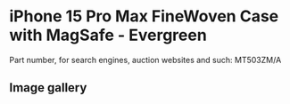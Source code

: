 # iPhone 15 Pro Max FineWoven Case with MagSafe - Evergreen

Part number, for search engines, auction websites and such: MT503ZM/A

## Image gallery

<div style={{ width: "768px" }}>
  <GalleryComponent
    images={[
      {
        original: "/everysource/MT503",
        thumbnail: "/everypreview/MT503",
      },
      {
        original: "/everysource/MT503_AV1",
        thumbnail: "/everypreview/MT503_AV1",
      },
      {
        original: "/everysource/MT503_AV2",
        thumbnail: "/everypreview/MT503_AV2",
      },
      {
        original: "/everysource/MT503_AV3",
        thumbnail: "/everypreview/MT503_AV3",
      }
    ]}
  />
</div>